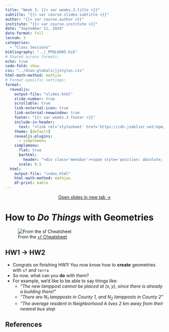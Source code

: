 ```yaml
---
title: "Week 3: {{< var weeks.3.title >}}"
subtitle: "{{< var course.slides-subtitle >}}"
author: "{{< var course.author >}}"
institute: "{{< var course.institute >}}"
date: "September 11, 2024"
date-format: full
lecnum: 3
categories:
  - "Class Sessions"
bibliography: "../_PPOL6805.bib"
# Shared across formats:
echo: true
code-fold: show
css: "../dsan-globals/jjstyles.css"
html-math-method: mathjax
# Format-specific settings:
format:
  revealjs:
    output-file: "slides.html"
    slide-number: true
    scrollable: true
    link-external-icon: true
    link-external-newwindow: true
    footer: "{{< var weeks.3.footer >}}"
    include-in-header:
      text: "<link rel='stylesheet' href='https://cdn.jsdelivr.net/npm/bootstrap-icons@1.11.3/font/bootstrap-icons.min.css'>"
    theme: [default]
    revealjs-plugins:
      - simplemenu
    simplemenu:
      flat: true
      barhtml:
        header: "<div class='menubar'><span style='position: absolute; left: 8; padding-left: 8px;'><a href='./index.html'>&larr; Return to Notes</a></span><ul class='menu'></ul></div>"
      scale: 0.5
  html:
    output-file: "index.html"
    html-math-method: mathjax
    df-print: kable
---
```


::: {.content-visible unless-format="revealjs"}

<center class='mb-3'>
<a class="h2" href="./slides.html" target="_blank">Open slides in new tab &rarr;</a>
</center>

:::

# How to *Do Things* with Geometries {data-stack-name="Geospatial Operations"}

![From the [`sf` Cheatsheet](https://rstudio.github.io/cheatsheets/sf.pdf){target='_blank'}](images/sf_full.svg){fig-align="center"}

## HW1 $\rightarrow$ HW2 {.crunch-title .crunch-ul .inline-90 .crunch-li-8}

* Congrats on finishing HW1! You now know how to **create** geometries with `sf` and `terra`
* So now, what can you **do** with them?
* For example, we'd like to be able to say things like:
    * *"The new lamppost cannot be placed at $(x, y)$, since there is already a building there!"*
    * *"There are $N_1$ lampposts in County 1, and $N_2$ lampposts in County 2"*
    * *"The average resident in Neighborhood A lives 2 km away from their nearest bus stop*

## References

::: {#refs}
:::
